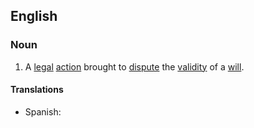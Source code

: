 ==English==

===Noun===
{{en-noun|sg=[[will]] [[contest]]}}

# {{legal}} A [[legal]] [[action]] brought to [[dispute]] the [[validity]] of a [[will]].

====Translations====
{{trans-top|legal action brought to dispute the validity of a will}}
* Spanish: {{t-|es|litigación sobre un testamento|f}}
{{trans-mid}}
{{trans-bottom}}